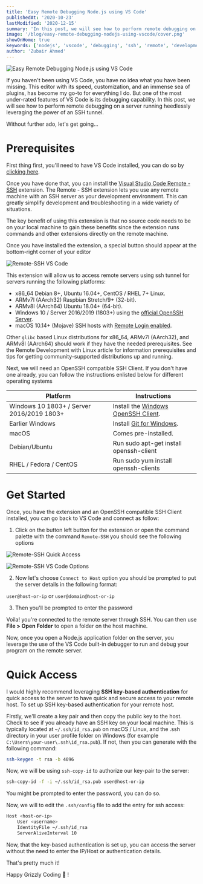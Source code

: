 ```yaml
---
title: 'Easy Remote Debugging Node.js using VS Code'
publishedAt: '2020-10-23'
lastModified: '2020-12-15'
summary: 'In this post, we will see how to perform remote debugging on a server running heedlessly leveraging the power of an SSH tunnel.'
image: '/blog/easy-remote-debugging-nodejs-using-vscode/cover.png'
showOnHome: true
keywords: ['nodejs', 'vscode', 'debugging', 'ssh', 'remote', 'development']
author: 'Zubair Ahmed'
---
```


![Easy Remote Debugging Node.js using VS Code](/blog/easy-remote-debugging-nodejs-using-vscode/cover.png)

If you haven't been using VS Code, you have no idea what you have been missing. This editor with its speed, customization, and an immense sea of plugins, has become my go-to for everything I do. But one of the most under-rated features of VS Code is its debugging capability. In this post, we will see how to perform remote debugging on a server running heedlessly leveraging the power of an SSH tunnel.

Without further ado, let's get going...

# Prerequisites

First thing first, you'll need to have VS Code installed, you can do so by [clicking here](https://code.visualstudio.com/).

Once you have done that, you can install the [Visual Studio Code Remote - SSH](https://marketplace.visualstudio.com/items?itemName=ms-vscode-remote.remote-ssh) extension. The Remote - SSH extension lets you use any remote machine with an SSH server as your development environment. This can greatly simplify development and troubleshooting in a wide variety of situations.

The key benefit of using this extension is that no source code needs to be on your local machine to gain these benefits since the extension runs commands and other extensions directly on the remote machine.

Once you have installed the extension, a special button should appear at the bottom-right corner of your editor

![Remote-SSH VS Code](/blog/easy-remote-debugging-nodejs-using-vscode/remote-ssh-vscode-pointer.png)

This extension will allow us to access remote servers using ssh tunnel for servers running the following platforms:

- x86_64 Debian 8+, Ubuntu 16.04+, CentOS / RHEL 7+ Linux.
- ARMv7l (AArch32) Raspbian Stretch/9+ (32-bit).
- ARMv8l (AArch64) Ubuntu 18.04+ (64-bit).
- Windows 10 / Server 2016/2019 (1803+) using the [official OpenSSH Server](https://docs.microsoft.com/windows-server/administration/openssh/openssh_install_firstuse).
- macOS 10.14+ (Mojave) SSH hosts with [Remote Login enabled](https://support.apple.com/guide/mac-help/allow-a-remote-computer-to-access-your-mac-mchlp1066/mac).

Other `glibc` based Linux distributions for x86_64, ARMv7l (AArch32), and ARMv8l (AArch64) should work if they have the needed prerequisites. See the Remote Development with Linux article for information prerequisites and tips for getting community-supported distributions up and running.

Next, we will need an OpenSSH compatible SSH Client. If you don't have one already, you can follow the instructions enlisted below for different operating systems

| Platform                                  | Instructions                                                                                                                           |
| ----------------------------------------- | -------------------------------------------------------------------------------------------------------------------------------------- |
| Windows 10 1803+ / Server 2016/2019 1803+ | Install the [Windows OpenSSH Client](https://docs.microsoft.com/en-us/windows-server/administration/openssh/openssh_install_firstuse). |
| Earlier Windows                           | Install [Git for Windows](https://git-scm.com/download/win).                                                                           |
| macOS                                     | Comes pre-installed.                                                                                                                   |
| Debian/Ubuntu                             | Run sudo apt-get install openssh-client                                                                                                |
| RHEL / Fedora / CentOS                    | Run sudo yum install openssh-clients                                                                                                   |

# Get Started

Once, you have the extension and an OpenSSH compatible SSH Client installed, you can go back to VS Code and connect as follow:

1. Click on the button left button for the extension or open the command palette with the command `Remote-SSH` you should see the following options

![Remote-SSH Quick Access](/blog/easy-remote-debugging-nodejs-using-vscode/remote-ssh-vscode-quick-access.png)

![Remote-SSH VS Code Options](/blog/easy-remote-debugging-nodejs-using-vscode/remote-ssh--vscode-options.png)

2. Now let's choose `Connect to Host` option you should be prompted to put the server details in the following format:

`user@host-or-ip` or `user@domain@host-or-ip`

3. Then you'll be prompted to enter the password

Voila! you're connected to the remote server through SSH. You can then use **File > Open Folder** to open a folder on the host machine.

Now, once you open a Node.js application folder on the server, you leverage the use of the VS Code built-in debugger to run and debug your program on the remote server.

# Quick Access

I would highly recommend leveraging **SSH key-based authentication** for quick access to the server to have quick and secure access to your remote host. To set up SSH key-based authentication for your remote host.

Firstly, we'll create a key pair and then copy the public key to the host. Check to see if you already have an SSH key on your local machine. This is typically located at `~/.ssh/id_rsa.pub` on macOS / Linux, and the .ssh directory in your user profile folder on Windows (for example `C:\Users\your-user\.ssh\id_rsa.pub`). If not, then you can generate with the following command:

```bash
ssh-keygen -t rsa -b 4096
```

Now, we will be using `ssh-copy-id` to authorize our key-pair to the server:

```bash
ssh-copy-id -f -i ~/.ssh/id_rsa.pub user@host-or-ip
```

You might be prompted to enter the password, you can do so.

Now, we will to edit the `.ssh/config` file to add the entry for ssh access:

```bash
Host <host-or-ip>
	User <username>
    IdentityFile ~/.ssh/id_rsa
    ServerAliveInterval 10
```

Now, that the key-based authentication is set up, you can access the server without the need to enter the IP/Host or authentication details.

That's pretty much it!

Happy Grizzly Coding 🐻 !
